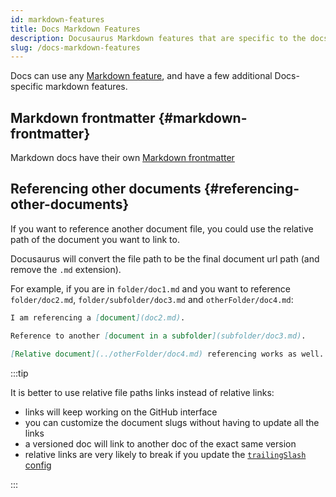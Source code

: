 ```yaml
---
id: markdown-features
title: Docs Markdown Features
description: Docusaurus Markdown features that are specific to the docs plugin
slug: /docs-markdown-features
---
```


Docs can use any [Markdown feature](../markdown-features/markdown-features-intro.mdx), and have a few additional Docs-specific markdown features.

## Markdown frontmatter {#markdown-frontmatter}

Markdown docs have their own [Markdown frontmatter](../../api/plugins/plugin-content-docs.md#markdown-frontmatter)

## Referencing other documents {#referencing-other-documents}

If you want to reference another document file, you could use the relative path of the document you want to link to.

Docusaurus will convert the file path to be the final document url path (and remove the `.md` extension).

For example, if you are in `folder/doc1.md` and you want to reference `folder/doc2.md`, `folder/subfolder/doc3.md` and `otherFolder/doc4.md`:

```md
I am referencing a [document](doc2.md).

Reference to another [document in a subfolder](subfolder/doc3.md).

[Relative document](../otherFolder/doc4.md) referencing works as well.
```

:::tip

It is better to use relative file paths links instead of relative links:

- links will keep working on the GitHub interface
- you can customize the document slugs without having to update all the links
- a versioned doc will link to another doc of the exact same version
- relative links are very likely to break if you update the [`trailingSlash` config](../../api/docusaurus.config.js.md#trailing-slash)

:::
